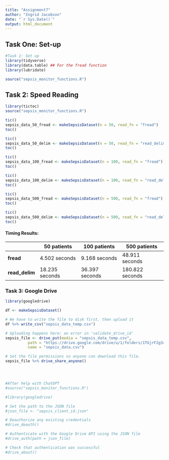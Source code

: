 ```yaml
---
title: "Assignment7"
author: "Ingrid Jacobson"
date: "`r Sys.Date()`"
output: html_document
---
```


## Task One: Set-up

```r
#Task 1: Set up
library(tidyverse)
library(data.table) ## For the fread function
library(lubridate)

source("sepsis_monitor_functions.R")
```

## Task 2: Speed Reading

```r
library(tictoc)
source("sepsis_monitor_functions.R")

tic()
sepsis_data_50_fread <- makeSepsisDataset(n = 50, read_fn = "fread")
toc()

tic()
sepsis_data_50_delim <- makeSepsisDataset(n = 50, read_fn = "read_delim")
toc()

tic()
sepsis_data_100_fread <- makeSepsisDataset(n = 100, read_fn = "fread")
toc()

tic()
sepsis_data_100_delim <- makeSepsisDataset(n = 100, read_fn = "read_delim")
toc()

tic()
sepsis_data_500_fread <- makeSepsisDataset(n = 500, read_fn = "fread")
toc()

tic()
sepsis_data_500_delim <- makeSepsisDataset(n = 500, read_fn = "read_delim")
toc()


```

#### Timing Results:

|                | 50 patients    | 100 patients   | 500 patients    |
|----------------|----------------|----------------|-----------------|
| **fread**      | 4.502 seconds  | 9.168 seconds  | 48.911 seconds  |
| **read_delim** | 18.235 seconds | 36.397 seconds | 180.822 seconds |




### Task 3: Google Drive

```r
library(googledrive)

df <- makeSepsisDataset()

# We have to write the file to disk first, then upload it
df %>% write_csv("sepsis_data_temp.csv")

# Uploading happens here; an error in 'validate_drive_id'
sepsis_file <- drive_put(media = "sepsis_data_temp.csv", 
          path = "https://drive.google.com/drive/u/1/folders/1TGjrF2g34XF9faZuws8uBSBvrcQxKPUo",
          name = "sepsis_data.csv")

# Set the file permissions so anyone can download this file.
sepsis_file %>% drive_share_anyone()




#After help with ChatGPT
#source("sepsis_monitor_functions.R")

#library(googledrive)

# Set the path to the JSON file
#json_file <- "sepsis_client_id.json"

# Deauthorize any existing credentials
#drive_deauth()

# Authenticate with the Google Drive API using the JSON file
#drive_auth(path = json_file)

# Check that authentication was successful
#drive_about()

```
